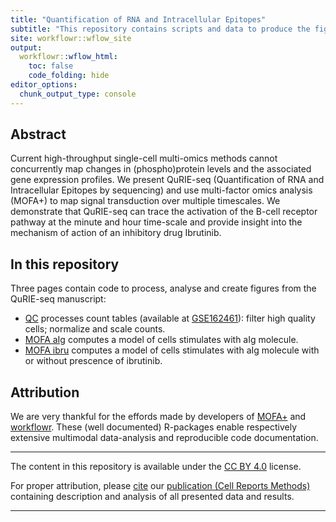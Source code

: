 ```yaml
---
title: "Quantification of RNA and Intracellular Epitopes"
subtitle: "This repository contains scripts and data to produce the figures of the QuRIE-seq manuscript."
site: workflowr::wflow_site
output:
  workflowr::wflow_html:
    toc: false
    code_folding: hide
editor_options:
  chunk_output_type: console
---
```


## Abstract

Current high-throughput single-cell multi-omics methods cannot concurrently map changes in (phospho)protein levels and the associated gene expression profiles. We present QuRIE-seq (Quantification of RNA and Intracellular Epitopes by sequencing) and use multi-factor omics analysis (MOFA+) to map signal transduction over multiple timescales. We demonstrate that QuRIE-seq can trace the activation of the B-cell receptor pathway at the minute and hour time-scale and provide insight into the mechanism of action of an inhibitory drug Ibrutinib.

## In this repository

Three pages contain code to process, analyse and create figures from the QuRIE-seq manuscript:

* [QC](QC.html) processes count tables (available at [GSE162461](https://www.ncbi.nlm.nih.gov/geo/query/acc.cgi?acc=GSE162461)): filter high quality cells; normalize and scale counts.   
* [MOFA aIg](MOFAaIg.html) computes a model of cells stimulates with aIg molecule.   
* [MOFA ibru](MOFAibru.html) computes a model of cells stimulates with aIg molecule with or without prescence of ibrutinib.  

## Attribution


We are very thankful for the effords made by developers of [MOFA+](https://biofam.github.io/MOFA2/) and  [workflowr](https://github.com/jdblischak/workflowr). These (well documented) R-packages enable respectively extensive multimodal data-analysis and reproducible code documentation. 

------ 

The content in this repository is available under the [CC BY 4.0](https://github.com/vanbuggenum/QuRIE-seq_manuscript/blob/master/LICENSE.md) license. 

For proper attribution, please [cite](https://github.com/vanbuggenum/QuRIE-seq_manuscript/blob/master/CITATION.bib) our [publication (Cell Reports Methods)](https://doi.org/10.1016/j.crmeth.2021.100070) containing description and analysis of all presented data and results.

------



